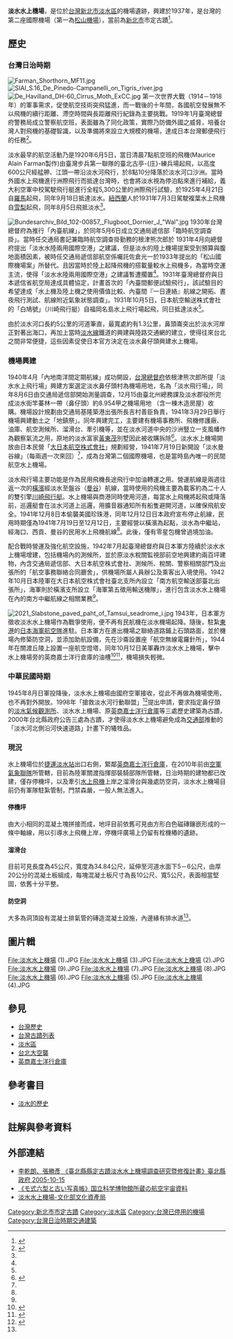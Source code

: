 {{coord|25.164415|121.447473|display=title|type:landmark }}
{{tw monument
|name=淡水水上機場
|formername=淡水水上機場
|image=淡水水上飛機場滑行道 Taxi Channel of Damsui Air Harbor - panoramio.jpg
|imagename=淡水水上機場現貌
{{Infobox mapframe|tyep=shape|zoom=15|frame-width=280}}
|othername=
|formalname=
|level=直轄市定古蹟
|class=
|time={{flagicon|Empire of Japan}} 日本昭和12年（1937年）
|location={{flagicon|TWN}} [[新北市|新北市]][[淡水區|淡水區]]中正東路42巷7號
|open='''軍事營區不對外開放'''
|cost=
|website=
|reg_url =https://nchdb.boch.gov.tw/assets/advanceSearch/monument/20000627000004
}}

'''淡水水上機場'''，是位於[[台灣|台灣]][[新北市|新北市]][[淡水區|淡水區]]的機場遺跡，興建於1937年，是台灣的第二座國際機場（第一為[[臺北松山機場|松山機場]]），當前為[[新北市|新北市]]市定古蹟<ref name="李">{{cite journal|last=李乾朗、張勝彥|first=|date=|title=《臺北縣縣定古蹟淡水水上機場調查研究暨修復計畫》|url=https://www.tshs.ntpc.gov.tw/files/file_pool/1/0G258418816426071726/%E8%87%BA%E5%8C%97%E7%B8%A3%E7%B8%A3%E5%AE%9A%E5%8F%A4%E8%B9%9F%E6%B7%A1%E6%B0%B4%E6%B0%B4%E4%B8%8A%E6%A9%9F%E5%A0%B4%E8%AA%BF%E6%9F%A5%E7%A0%94%E7%A9%B6%E6%9A%A8%E4%BF%AE%E5%BE%A9%E8%A8%88%E7%95%AB.pdf|journal=臺北縣政府 2005-10-15|access-date=2021-10-17|archive-date=2021-10-17|archive-url=https://web.archive.org/web/20211017035615/https://www.tshs.ntpc.gov.tw/files/file_pool/1/0G258418816426071726/%E8%87%BA%E5%8C%97%E7%B8%A3%E7%B8%A3%E5%AE%9A%E5%8F%A4%E8%B9%9F%E6%B7%A1%E6%B0%B4%E6%B0%B4%E4%B8%8A%E6%A9%9F%E5%A0%B4%E8%AA%BF%E6%9F%A5%E7%A0%94%E7%A9%B6%E6%9A%A8%E4%BF%AE%E5%BE%A9%E8%A8%88%E7%95%AB.pdf|dead-url=no}}</ref>。


==歷史==
===台灣日治時期===
[[File:Farman_Shorthorn_MF11.jpg|right]]
[[File:SIAI_S.16_De_Pinedo-Campanelli_on_Tigris_river.jpg|right]]
[[File:De_Havilland_DH-60_Cirrus_Moth_ExCC.jpg|right]]
第一次世界大戰（1914－1918年）的軍事需求，促使航空技術突飛猛進，而一戰後的十年間，各國航空發展無不以飛機的續行距離、滯空時間與長距離飛行紀錄為主要挑戰。1919年1月臺灣總督府警務局成立警察航空班，表面雖為了同化政策，實際乃防備外國之威脅，培養台灣人對飛機的基礎智識，以及準備將來設立大規模的機場，達成日本台灣郵便飛行的任務<ref name="曾">{{cite journal |last=令毅|first=曾|date=|title=「航空南進」與太平洋戰爭： 淡水水上機場的設立與發展|url=https://www.th.gov.tw/new_site/05publish/03publishquery/02journal/01download.php?COLLECNUM=401063204 |journal=《臺灣文獻》第六十三卷第二期}}</ref>。

淡水最早的航空活動乃是1920年6月5日，當日清晨7點航空班的{{link-ja|モ式6型|MF.11 (航空機)}}飛機(Maurice Alain Farman製作)由臺灣步兵第一聯隊的臺北古亭-{庄}-練兵場起飛，以高度600公尺經艋舺、江頭一帶沿淡水河飛行，於8點10分降落於淡水河口沙洲。當時外國水上飛機進行洲際飛行而抵達台灣時，也會將淡水視為停泊點來進行補給，義大利空軍中校{{link-en|Francesco de Pinedo|Francesco de Pinedo|Francesco de Pinedo}}駕駛{{link-en|SIAI S.16|SIAI S.16}}飛行艇進行全程5,300公里的洲際飛行試驗，於1925年4月21日自[[羅馬|羅馬]]起飛，同年9月18日抵達淡水。[[紐西蘭|紐西蘭]]人{{link-en|Francis Chichester|Francis Chichester|Francis Chichester}}於1931年7月3日駕駛{{link-en|Gipsy Moth|de Havilland DH.60 Moth|Gipsy Moth}}複葉水上飛機自[[雪梨|雪梨]]起飛，同年8月5日飛抵淡水<ref name="曾"/>。

[[File:Bundesarchiv_Bild_102-00857,_Flugboot_Dornier_J_"Wal".jpg|right]]
1930年台灣總督府為推行「內臺航線」，於同年5月6日成立交通局遞信部「臨時航空調查掛」。當時任交通局書記兼臨時航空調查掛勤務的根津熊次郎於
1931年4月向總督府提出「淡水水陸兩用國際空港」之建議，但是淡水的陸上機場提案受到預算與腹地面積因素，被時任交通局遞信部航空係囑託佐倉光一於1933年提出的「松山國際機場案」所替代。且因當時於陸上起降飛機的搭載量較水上飛機多，為當時空運主流，使得「淡水水陸兩用國際空港」之建議暫遭擱置<ref name="曾"/>。1931年臺灣總督府與日本遞信省航空局達成具體協定，計畫首次的「內臺間郵便試驗飛行」，該試驗目的希望達成「水上機及陸上機之使用價值比較、內臺間『一日連絡』航線之開拓、晝夜飛行測試、航線附近氣象狀態調查」。1931年10月5日，日本航空輸送株式會社的「白鳩號」（川崎{{link-en|Dornier Do J Wal|Dornier Do J Wal|Dornier Do J Wal}}飛行艇）自福岡名島水上飛行場起飛，同日抵達淡水<ref name="曾"/>。

由於淡水河口長約5公里的河道筆直，最寬處約有1.3公里，鼻頭崙突出於淡水河岸正對著出海口，再加上當時[[淡水線|淡水線]]鐵道的興建與陸路交通網的建立，使得往來台北之間非常便捷，這些因素促使日本官方決定在淡水鼻仔頭興建水上機場。

===機場興建===
1940年4月「內地南洋間定期航線」成功開設，[[台灣總督府|台灣總督府]]依根津熊次郎所提「淡水水上飛行場」興建方案選定淡水鼻仔頭村為機場用地，名為「淡水飛行場」，同年8月6日由交通局遞信部開始測量調查，12月15由臺北州總務課及淡水郡役所完成淡水街竿蓁林一帶（鼻仔頭）約8.954甲之機場用地
（含一棟木造房屋）收購。機場設計規劃由交通局基隆築港出張所長吉村善臣負責，1941年3月29日舉行機場興建動土之「地鎮祭」。同年興建完工，主要建有機場事務所、飛機修護廠、油庫、航空測候所、溜滑台、牽引機等，並在淡水河道中央的沙洲豎立一支風幡作為觀察氣流之用，原地的淡水富家[[黃東茂|黃東茂]]別墅因此被收購拆除<ref name="周明德">{{cite journal |author=周明德|title=〈傳奇人物五舍大人與水筆仔的故事〉|journal=《滬尾街》|issue=第四期|date=1991-07|publisher=滬尾文史工作室|location=臺灣|language=zh-tw|isbn=}}</ref>。淡水水上機場開放由日本民營「[[大日本航空株式會社|大日本航空株式會社]]」規劃經營，1941年7月19日新開設「淡水曼谷線」（每兩週一次來回）<ref name="曾"/>，成為台灣第二個國際機場，也是當時島內唯一的民間航空水上機場。

淡水飛行場主要功能是作為民用飛機長途飛行中加油轉運之用。營運航線是兩週往返一次的[[橫濱|橫濱]]經淡水至盤谷（[[曼谷|曼谷]]）航線，當時使用的飛機主要為載客約為二十人的雙引擎[[川崎飛行艇|川崎飛行艇]]。水上機場與商港同時使用河道，每當水上飛機將起飛或降落前，巡邏艇會在淡水河道上巡邏，用擴音器通知所有船隻避開河道，以確保飛航安全。1941年12月8日本偷襲美國珍珠港，同年12月12日日本政府宣布停止航線，民用時期僅為1941年7月19日至12月12日，主要經營以橫濱為起點，淡水為中繼站，經海口、西貢、曼谷的民用水上飛機航線<ref name="曾"/>。此後，僅有零星包機曾過境加油。

配合戰時營運及強化航空設施，1942年7月起臺灣總督府與日本軍方陸續於淡水水上機場增建，包括機場內的測候所，並於原淡水稅關監視部前空地興建約兩百坪建物，內含交通局遞信部、大日本航空株式會社、測候所、稅關、警察相關部門及出張所的「航空事務聯絡合同廳舍」，供機場所屬人員辦公及乘客出入境使用。1942年10月日本陸軍在大日本航空株式會社臺北支所內設立「南方航空輸送部臺北出張所」，海軍則於橫濱支所設立「海軍第五徵用輸送機隊」，進行包含淡水水上機場在內的南方中繼航線之相關業務<ref name="曾"/>。

[[File:2021_Slabstone_paved_paht_of_Tamsui_seadrome_i.jpg|right]]
1943年，日本軍方徵收淡水水上機場作為戰爭使用，便不再有民航機在淡水機場起降。隨後，駐紮[[東港鎮_(臺灣)|東港]]的[[日本海軍航空隊|日本海軍航空隊]]進駐。日本軍方在進出機場之聯絡道路鋪上石頭路面，並於機場內修築防空洞，並添加助航設備，先在沙崙設置座「航空無線電羅針所」，1944年在關渡丘陵上設置一座航空燈塔，同年10月12日美軍轟炸淡水水上機場，擊中水上機場旁的英商嘉士洋行倉庫的油槽<ref>{{Cite web |url=http://gis.rchss.sinica.edu.tw/GIArchive/?page_id=438 |title=美國空軍歷史研究部(AFHRA)徵集成果 |access-date=2011-01-29 |archive-date=2019-10-23 |archive-url=https://web.archive.org/web/20191023065256/http://gis.rchss.sinica.edu.tw/GIArchive/?page_id=438 |dead-url=no }}</ref><ref> {{cite web |url=http://www.airforcehistory.hq.af.mil/ |title=美國空軍歷史研究部(The Air Force Historical Studies Office) |accessdate=2006-10-31 |deadurl=yes |archiveurl=https://web.archive.org/web/20061028045711/https://www.airforcehistory.hq.af.mil/ |archivedate=2006-10-28 }}</ref>，機場損失輕微。

===中華民國時期===
1945年8月日軍投降後，淡水水上機場由國府空軍接收，從此不再做為機場使用，也不再對外開放。1998年「搶救淡水河行動聯盟」<ref>{{Cite web |url=http://ago.gcaa.org.tw/action/message/87050201.htm |title=一人一信，反對淡水環河快速道路興建 |access-date=2011-01-29 |archive-date=2021-01-24 |archive-url=https://web.archive.org/web/20210124104113/http://ago.gcaa.org.tw/action/message/87050201.htm |dead-url=no }}</ref>提出申請，要求指定鼻仔頭的[[淡水氣候觀測所|淡水氣候觀測所]]、淡水水上機場、原[[英商嘉士洋行倉庫|英商嘉士洋行倉庫]]等三處歷史建築為古蹟，2000年台北縣政府公告三處為古蹟，才使得淡水水上機場避免成為[[中華民國交通部|交通部]]推動的「淡水河北側沿河快速道路」計畫下的犧牲品。

===現況===
水上機場位於[[捷運淡水站|捷運淡水站]]出口右側，緊鄰[[英商嘉士洋行倉庫|英商嘉士洋行倉庫]]，在2010年前由[[空軍氣象聯隊|空軍氣象聯隊]]所管轄，目前為陸軍關渡指揮部裝騎部隊所管轄，日治時期的建物都已改建，僅存停機坪，以及牽引[[水上飛機|水上飛機]]上岸之溜滑台與幾處防空洞，淡水水上機場目前仍有軍隊駐紮管制，門禁森嚴，一般人無法進入。

====停機坪====
由大小相同的混凝土塊拼接而成，地坪目前依舊可見由方形白色磁磚鑲嵌形成的一條中軸線，用以引導水上飛機上岸，停機坪廣場上仍留有栓機樁的遺跡。
====溜滑台====
目前可見長度為45公尺，寬度為34.84公尺，延伸至河道水面下5－6公尺，由厚20公分的混凝土板組成，每塊混凝土板尺寸為長10公尺、寬5公尺，表面相當堅固，依舊十分平整。

====防空洞====
大多為洞頂設有混凝土排氣管的磚造混凝土設施，內邊緣有排水道<ref name="李"/>。

==圖片輯==
<gallery>
File:淡水水上機場 (1).JPG
File:淡水水上機場 (3).JPG
File:淡水水上機場 (2).JPG
File:淡水水上機場 (9).JPG
File:淡水水上機場 (7).JPG
File:淡水水上機場 (8).JPG
File:淡水水上機場 (6).JPG
File:淡水水上機場 (5).JPG
File:淡水水上機場 (4).JPG
</gallery>

== 參見 ==
* [[台灣歷史|台灣歷史]]
* [[台灣古蹟列表|台灣古蹟列表]]
* [[淡水區|淡水區]]
* [[台北大空襲|台北大空襲]]
* [[英商嘉士洋行倉庫|英商嘉士洋行倉庫]]

==參考書目==
*[http://tamsui.yam.org.tw/tshs/tshs0000.htm 淡水的歷史] {{Wayback|url=http://tamsui.yam.org.tw/tshs/tshs0000.htm |date=20210420050318 }}

==註解與參考資料==
<div class="references-small">
<references />
</div>
==外部連結==
{{Commons cat|Tamsui Airport}}

*[https://www.tshs.ntpc.gov.tw/files/file_pool/1/0G258418816426071726/%E8%87%BA%E5%8C%97%E7%B8%A3%E7%B8%A3%E5%AE%9A%E5%8F%A4%E8%B9%9F%E6%B7%A1%E6%B0%B4%E6%B0%B4%E4%B8%8A%E6%A9%9F%E5%A0%B4%E8%AA%BF%E6%9F%A5%E7%A0%94%E7%A9%B6%E6%9A%A8%E4%BF%AE%E5%BE%A9%E8%A8%88%E7%95%AB.pdf   李乾朗、張勝彥   《臺北縣縣定古蹟淡水水上機場調查研究暨修復計畫》臺北縣政府 2005-10-15] {{Wayback|url=https://www.tshs.ntpc.gov.tw/files/file_pool/1/0G258418816426071726/%E8%87%BA%E5%8C%97%E7%B8%A3%E7%B8%A3%E5%AE%9A%E5%8F%A4%E8%B9%9F%E6%B7%A1%E6%B0%B4%E6%B0%B4%E4%B8%8A%E6%A9%9F%E5%A0%B4%E8%AA%BF%E6%9F%A5%E7%A0%94%E7%A9%B6%E6%9A%A8%E4%BF%AE%E5%BE%A9%E8%A8%88%E7%95%AB.pdf |date=20211017035615 }}
*[https://www.jstage.jst.go.jp/article/kjsass/47/550/47_225/_pdf  《モ式六型と古い写真帳》国立科学博物館所蔵の航空宇宙資料] {{Wayback|url=https://www.jstage.jst.go.jp/article/kjsass/47/550/47_225/_pdf |date=20211029171124 }}
*[https://nchdb.boch.gov.tw/assets/advanceSearch/monument/20000627000004 淡水水上機場-文化部文化資產局] {{Wayback|url=https://nchdb.boch.gov.tw/assets/advanceSearch/monument/20000627000004 |date=20210124104053 }}

{{台灣直轄市定古蹟}}
{{新北市文化資產}}
{{台灣機場}}
{{臺灣總督府交通局}}

[[Category:新北市市定古蹟|Category:新北市市定古蹟]]
[[Category:淡水區|Category:淡水區]]
[[Category:台灣已停用的機場|Category:台灣已停用的機場]]
[[Category:台灣日治時期交通建築|Category:台灣日治時期交通建築]]